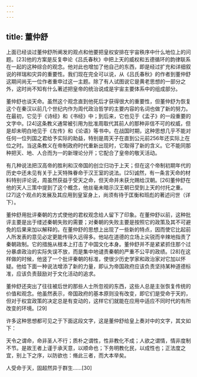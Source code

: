 ```yaml
---
---
---
```

title: 董仲舒
---



上面已经谈过董仲舒所阐发的观点和他要把皇权安排在宇宙秩序中什么地位上的问题。[23]他的方案是反复申论《吕氏春秋》中把上天的威权和五德循环的韵律联系在一起的这种综合的观念。他对此也增加了他自己的东西，即是经过扩充和详细叙说的祥瑞和灾异的重要性。我们现在完全可以说，从《吕氏春秋》的作者到董仲舒这期间尚无一位作者重申过这一主题。除了有人试图说它是黄老思想的一部分之外，这时尚不知有什么著述把皇帝的统治说成是宇宙主要体系中的组成部分。

董仲舒也谈天命。虽然这个观念直到他死后才获得很大的重要性，但董仲舒为恢复这个在秦汉以前几个世纪内作为周代政治哲学的主要内容的名词也做了新的努力。在最初，它见于《诗经》和《书经》中；到后来，它也见于《孟子》的一段重要的文字中。[24]这条教义通常被引用为批准周取代其前人的那种非信不可的权威，但是却未明白地见于《左传》和《论语》等书中。在战国时期，这种思想几乎不能对任何一位列国之君给予实际的助益，特别是周天子在直到公元前256年还实际上在位之时。当这条教义在帝制政府时代重新出现时，它取得了新的含义。它不能同那种把天、地、人合而为一的新理论分开；它配合了皇帝的敬天活动。

有几种说法把汉高帝的胜利和汉帝国的创立归功于上天；但在这个帝制初期年代的历史中还未见有关于上天特殊眷命于汉王室的说法。[25]诚然，有一条言天命的材料特别评论说，周虽然获益于受天之命，但天命并未获允赐给汉朝。[26]董仲舒在他的天人三策中提到了这个概念，他丝毫未暗示汉王朝已受到上天的付托之重。[27]这个观点的发展及其应用到皇室身上，尚须有待于匡衡和班彪的著述问世（详下）。

董仲舒用批评秦朝的方式使他的君权观念给人留下了印象。在董仲舒以前，这种批评主要是出于缕述秦朝失败的需要；对秦朝的失败主要是按照它的政策及其不可避免的后果来加以解释的。在董仲舒的思想上出现了一些新的特点，因而使它比起前人所发表的意见必定更能传得久远得多。他站在道德的立场上尖锐而辛辣地指责了秦朝政制。它的措施从根本上打击了中国文化本身。董仲舒并不是紧紧抓住那个过分暴虐政治的实际失误不放，而是集中地谴责秦朝的严重不公平的政绩。[28]在这样做的时候，他竖了一个批评秦朝的标准，使很少历史学家和政治家对它加以怀疑。他给下面一种说法增添了新的力量，即认为帝国政府应该负责坚持某种道德标准，应该负责鼓励对于文化活动的追求。

董仲舒还突出了往往被后世的那些人士所忽视的东西，这些人总是主张恢复传统的价值和观念。他虽然表示，帝国政府的基本原则没有改变，即它们是受命于天的，但对于权宜政策的决定总是有变动的，这样它们就能在应用中适应不同时代的有所改变的环境。[29]

许多这种思想都可见之于下面这段文字，这是董仲舒给皇上奏对中的文字，其文如下：

天令之谓命，命非圣人不行；质朴之谓性，性非教化不成；人欲之谓情，情非度制不节。是故王者上谨于承天意，以顺命也；下务明教化民，以成性也；正法度之宜，别上下之序，以防欲也：脩此三者，而大本举矣。



人受命于天，固超然异于群生……[30]